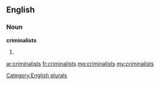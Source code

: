 ==English==

===Noun===
'''criminalists'''

# {{plural of|[[criminalist]]}}

[[Category:English plurals]]

[[ar:criminalists]]
[[fr:criminalists]]
[[mg:criminalists]]
[[my:criminalists]]